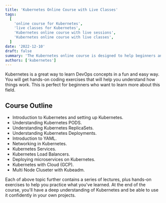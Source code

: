 ```yaml
---
title: 'Kubernetes Online Course with Live Classes'
tags:
  [
    'online course for Kubernetes',
    'live classes for Kubernetes',
    'Kubernetes online course with live sessions',
    'Kubernetes online course with live classes',
  ]
date: '2022-12-10'
draft: false
summary: 'The Kubernetes online course is designed to help beginners and professionals.'
authors: ['kubernetes']
---
```


Kubernetes is a great way to learn DevOps concepts in a fun and easy way. You will get
hands-on coding exercises that will help you understand how things work. This is perfect
for beginners who want to learn more about this field.

## Course Outline

- Introduction to Kubernetes and setting up Kubernetes.
- Understanding Kubernetes PODS.
- Understanding Kubernetes ReplicaSets.
- Understanding Kubernetes Deployments.
- Introduction to YAML.
- Networking in Kubernetes.
- Kubernetes Services.
- Kubernetes Load Balancers.
- Deploying microservices on Kubernetes.
- Kubernetes with Cloud (GCP).
- Multi Node Cluseter with Kubeadm.

Each of above topic further contains a series of lectures, plus hands-on exercises to
help you practice what you've learned. At the end of the course, you'll have a deep
understanding of Kubernetes and be able to use it confidently in your own projects.
